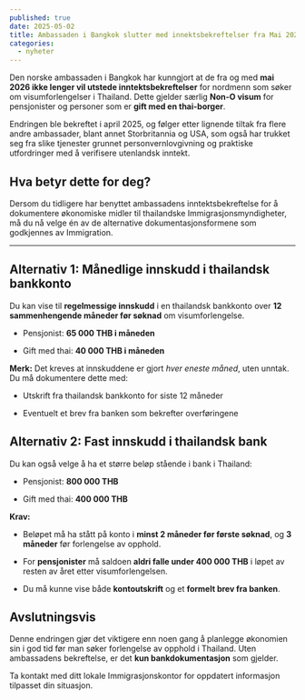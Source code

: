 ```yaml
---
published: true
date: 2025-05-02
title: Ambassaden i Bangkok slutter med innektsbekreftelser fra Mai 2026
categories:
  - nyheter
---
```

Den norske ambassaden i Bangkok har kunngjort at de fra og med **mai 2026 ikke lenger vil utstede inntektsbekreftelser** for nordmenn som søker om visumforlengelser i Thailand. Dette gjelder særlig **Non-O visum** for pensjonister og personer som er **gift med en thai-borger**.

Endringen ble bekreftet i april 2025, og følger etter lignende tiltak fra flere andre ambassader, blant annet Storbritannia og USA, som også har trukket seg fra slike tjenester grunnet personvernlovgivning og praktiske utfordringer med å verifisere utenlandsk inntekt.

## **Hva betyr dette for deg?**

Dersom du tidligere har benyttet ambassadens inntektsbekreftelse for å dokumentere økonomiske midler til thailandske Immigrasjonsmyndigheter, må du nå velge én av de alternative dokumentasjonsformene som godkjennes av Immigration.

* * *

## **Alternativ 1: Månedlige innskudd i thailandsk bankkonto**

Du kan vise til **regelmessige innskudd** i en thailandsk bankkonto over **12 sammenhengende måneder før søknad** om visumforlengelse.

*   Pensjonist: **65 000 THB i måneden**
    
*   Gift med thai: **40 000 THB i måneden**
    

**Merk:** Det kreves at innskuddene er gjort _hver eneste måned_, uten unntak. Du må dokumentere dette med:

*   Utskrift fra thailandsk bankkonto for siste 12 måneder
    
*   Eventuelt et brev fra banken som bekrefter overføringene
    

## **Alternativ 2: Fast innskudd i thailandsk bank**

Du kan også velge å ha et større beløp stående i bank i Thailand:

*   Pensjonist: **800 000 THB**
    
*   Gift med thai: **400 000 THB**
    

**Krav:**

*   Beløpet må ha stått på konto i **minst 2 måneder før første søknad**, og **3 måneder** før forlengelse av opphold.
    
*   For **pensjonister** må saldoen **aldri falle under 400 000 THB** i løpet av resten av året etter visumforlengelsen.
    
*   Du må kunne vise både **kontoutskrift** og et **formelt brev fra banken**.
    

## **Avslutningsvis**

Denne endringen gjør det viktigere enn noen gang å planlegge økonomien sin i god tid før man søker forlengelse av opphold i Thailand. Uten ambassadens bekreftelse, er det **kun bankdokumentasjon** som gjelder.

Ta kontakt med ditt lokale Immigrasjonskontor for oppdatert informasjon tilpasset din situasjon.